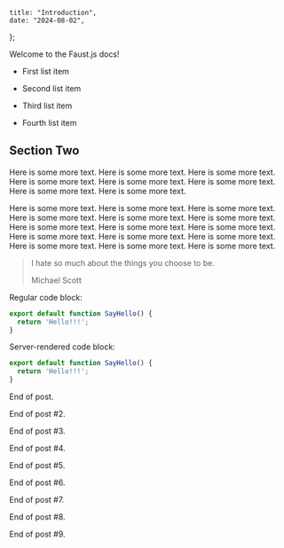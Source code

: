 	title: "Introduction",
	date: "2024-08-02",
};

Welcome to the Faust.js docs!

- First list item

- Second list item

- Third list item

- Fourth list item

## Section Two

Here is some more text. Here is some more text. Here is some more text. Here is some more text. Here is some more text. Here is some more text. Here is some more text. Here is some more text.

Here is some more text. Here is some more text. Here is some more text. Here is some more text. Here is some more text. Here is some more text. Here is some more text. Here is some more text. Here is some more text. Here is some more text. Here is some more text. Here is some more text. Here is some more text. Here is some more text. Here is some more text.

> I hate so much about the things you choose to be.
>
> Michael Scott

Regular code block:

```js
export default function SayHello() {
  return 'Hello!!!';
}
```

Server-rendered code block:

```js
export default function SayHello() {
  return 'Hello!!!';
}
```

End of post.

End of post #2.

End of post #3.

End of post #4.

End of post #5.

End of post #6.

End of post #7.

End of post #8.

End of post #9.
